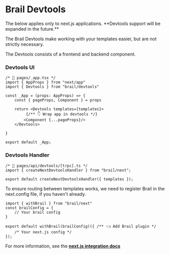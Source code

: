 
# Brail Devtools

<Callout type="warning">
The below applies only to next.js applications. **Devtools support will be expanded in the future.**
</Callout>

The Brail Devtools make working with your templates easier, but are not strictly necessary.

The Devtools consists of a frontend and backend component.

### Devtools UI

```tsx
/* 📄 pages/_app.tsx */
import { AppProps } from "next/app"
import { Devtools } from "brail/devtools"

const _App = (props: AppProps) => {
	const { pageProps, Component } = props

	return <Devtools templates={templates}>
		 {/** 👇 Wrap app in devtools */}
		<Component {...pageProps}/>
	</Devtools>

}

export default _App;
```
### Devtools Handler

```tsx
/* 📄 pages/api/devtools/[trpc].ts */
import { createNextDevtoolsHandler } from "brail/next";

export default createNextDevtoolsHandler({ templates });

```


To ensure routing between templates works, we need to register Brail in the next.config file, if you haven't already.

```tsx
import { withBrail } from "brail/next"
const brailConfig = {
	// Your brail config
}

export default withBrail(brailConfig)({ /** 👈 Add Brail plugin */
	/* Your next.js config */
});
```

For more information, see the [**next.js integration docs**](/docs/recipes/nextjs)